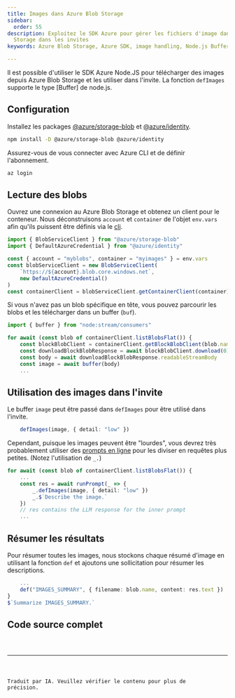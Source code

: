 ```yaml
---
title: Images dans Azure Blob Storage
sidebar:
  order: 55
description: Exploitez le SDK Azure pour gérer les fichiers d'image dans Blob
  Storage dans les invites
keywords: Azure Blob Storage, Azure SDK, image handling, Node.js Buffer, inline prompts

---
```



Il est possible d'utiliser le SDK Azure Node.JS pour télécharger des images depuis Azure Blob Storage et les utiliser dans l'invite. La fonction `defImages` supporte le type \[Buffer] de node.js.

## Configuration

Installez les packages [@azure/storage-blob](https://www.npmjs.com/package/@azure/storage-blob) et [@azure/identity](https://www.npmjs.com/package/@azure/identity).

```sh
npm install -D @azure/storage-blob @azure/identity
```

Assurez-vous de vous connecter avec Azure CLI et de définir l'abonnement.

```sh
az login
```

## Lecture des blobs

Ouvrez une connexion au Azure Blob Storage et obtenez un client pour le conteneur. Nous déconstruisons `account` et `container` de l'objet `env.vars` afin qu'ils puissent être définis via le [cli](../../reference/cli/).

```ts
import { BlobServiceClient } from "@azure/storage-blob"
import { DefaultAzureCredential } from "@azure/identity"

const { account = "myblobs", container = "myimages" } = env.vars
const blobServiceClient = new BlobServiceClient(
    `https://${account}.blob.core.windows.net`,
    new DefaultAzureCredential()
)
const containerClient = blobServiceClient.getContainerClient(container)
```

Si vous n'avez pas un blob spécifique en tête, vous pouvez parcourir les blobs et les télécharger dans un buffer (`buf`).

```ts "image"
import { buffer } from "node:stream/consumers"

for await (const blob of containerClient.listBlobsFlat()) {
    const blockBlobClient = containerClient.getBlockBlobClient(blob.name)
    const downloadBlockBlobResponse = await blockBlobClient.download(0)
    const body = await downloadBlockBlobResponse.readableStreamBody
    const image = await buffer(body)
    ...
```

## Utilisation des images dans l'invite

Le buffer `image` peut être passé dans `defImages` pour être utilisé dans l'invite.

```ts
    defImages(image, { detail: "low" })
```

Cependant, puisque les images peuvent être "lourdes", vous devrez très probablement utiliser des [prompts en ligne](../../reference/scripts/inline-prompts/) pour les diviser en requêtes plus petites. (Notez l'utilisation de `_.`)

```ts 'await runPrompt(_ =>' '_.'
for await (const blob of containerClient.listBlobsFlat()) {
    ...
    const res = await runPrompt(_ => {
        _.defImages(image, { detail: "low" })
        _.$`Describe the image.`
    })
    // res contains the LLM response for the inner prompt
    ...
```

## Résumer les résultats

Pour résumer toutes les images, nous stockons chaque résumé d'image en utilisant la fonction `def` et ajoutons une sollicitation pour résumer les descriptions.

```ts
    ...
    def("IMAGES_SUMMARY", { filename: blob.name, content: res.text })
}
$`Summarize IMAGES_SUMMARY.`
```

## Code source complet

<Code code={source} wrap={true} lang="js" title="azure-blobs.genai.mts" />

<hr />

Traduit par IA. Veuillez vérifier le contenu pour plus de précision.
